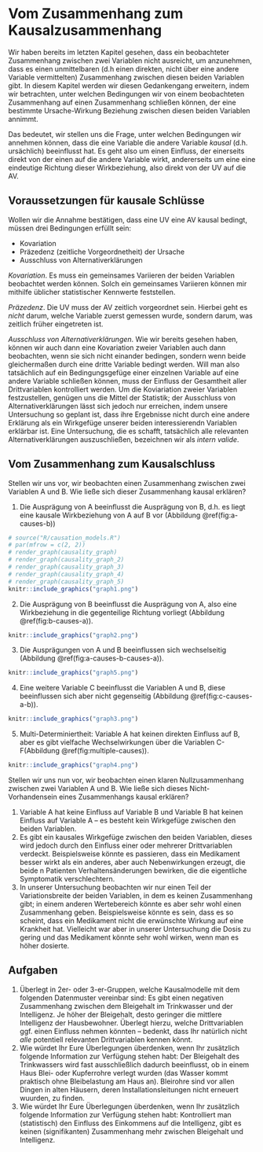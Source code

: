 # Vom Zusammenhang zum Kausalzusammenhang

<!-- Was ist Kausalität -->
<!-- die ausprägung des einen merkmals (uv) verursacht die ausprägung des anderer merkmals (av). -->
<!-- oder UV wirkt auf AV. -->
<!-- Richtung einer Wirkbeziehung -->

Wir haben bereits im letzten Kapitel gesehen, dass ein beobachteter Zusammenhang zwischen zwei Variablen nicht ausreicht,
um anzunehmen, dass es einen unmittelbaren (d.h einen direkten, nicht über eine andere Variable vermittelten) Zusammenhang zwischen diesen beiden Variablen gibt.
In diesem Kapitel werden wir diesen Gedankengang erweitern, indem wir betrachten,
unter welchen Bedingungen wir von einem beobachteten Zusammenhang auf einen Zusammenhang schließen können,
der eine bestimmte Ursache-Wirkung Beziehung zwischen diesen beiden Variablen annimmt.

Das bedeutet, wir stellen uns die Frage, unter welchen Bedingungen wir annehmen können,
dass die eine Variable die andere Variable *kausal* (d.h. ursächlich) beeinflusst hat.
Es geht also um einen Einfluss, der einerseits direkt von der einen auf die andere Variable wirkt,
andererseits um eine eine eindeutige Richtung dieser Wirkbeziehung, also direkt von der UV auf die AV.

## Voraussetzungen für kausale Schlüsse

Wollen wir die Annahme bestätigen, dass eine UV eine AV kausal bedingt, müssen
drei Bedingungen erfüllt sein:

- Kovariation
- Präzedenz (zeitliche Vorgeordnetheit) der Ursache
- Ausschluss von Alternativerklärungen

*Kovariation*. Es muss ein gemeinsames Variieren der beiden Variablen beobachtet werden können.
Solch ein gemeinsames Variieren können mir mithilfe üblicher statistischer Kennwerte feststellen.

*Präzedenz*.
Die UV muss der AV zeitlich vorgeordnet sein.
Hierbei geht es *nicht* darum, welche Variable zuerst gemessen wurde,
sondern darum, was zeitlich früher eingetreten ist.

*Ausschluss von Alternativerklärungen*.
Wie wir bereits gesehen haben, können wir auch dann eine Kovariation zweier Variablen auch dann beobachten,
wenn sie sich nicht einander bedingen, sondern wenn beide gleichermaßen durch eine dritte Variable bedingt werden.
Will man also tatsächlich auf ein Bedingungsgefüge einer einzelnen Variable auf eine andere Variable schließen können,
muss der Einfluss der Gesamtheit aller Drittvariablen kontrolliert werden.
Um die Koviariation zweier Variablen festzustellen, genügen uns die Mittel der Statistik;
der Ausschluss von Alternativerklärungen lässt sich jedoch nur erreichen, indem unsere Untersuchung so geplant ist,
dass ihre Ergebnisse nicht durch eine andere Erklärung als ein Wirkgefüge unserer beiden interessierendn Variablen erklärbar ist.
Eine Untersuchung, die es schafft, tatsächlich alle relevanten Alternativerklärungen auszuschließen,
bezeichnen wir als *intern valide*.


## Vom Zusammenhang zum Kausalschluss

Stellen wir uns vor, wir beobachten einen Zusammenhang zwischen zwei Variablen A und B.
Wie ließe sich dieser Zusammenhang kausal erklären?

1. Die Ausprägung von A beeinflusst die Ausprägung von B, d.h. es liegt eine kausale Wirkbeziehung von A auf B vor (Abbildung \@ref(fig:a-causes-b))
```r
# source("R/causation_models.R")
# par(mfrow = c(2, 2))
# render_graph(causality_graph)
# render_graph(causality_graph_2)
# render_graph(causality_graph_3)
# render_graph(causality_graph_4)
# render_graph(causality_graph_5)
knitr::include_graphics("graph1.png")
```
2. Die Ausprägung von B beeinflusst die Ausprägung von A, also eine Wirkbeziehung in die gegenteilige Richtung vorliegt (Abbildung \@ref(fig:b-causes-a)).
```r
knitr::include_graphics("graph2.png")
```
3. Die Ausprägungen von A und B beeinflussen sich wechselseitig (Abbildung \@ref(fig:a-causes-b-causes-a)).
```r
knitr::include_graphics("graph5.png")
```
4. Eine weitere Variable C beeinflusst die Variablen A und B, diese beeinflussen sich aber nicht gegenseitig (Abbildung \@ref(fig:c-causes-a-b)).
```r
knitr::include_graphics("graph3.png")
```
5. Multi-Determiniertheit: Variable A hat keinen direkten Einfluss auf B, aber es gibt vielfache Wechselwirkungen über die Variablen C-F(Abbildung \@ref(fig:multiple-causes)).
```r
knitr::include_graphics("graph4.png")
```

Stellen wir uns nun vor, wir beobachten einen klaren Nullzusammenhang zwischen zwei Variablen A und B.
Wie ließe sich dieses Nicht-Vorhandensein eines Zusammenhangs kausal erklären?

1. Variable A hat keine Einfluss auf Variable B und Variable B hat keinen Einfluss auf Variable A -- es besteht kein Wirkgefüge zwischen den beiden Variablen.
2. Es gibt ein kausales Wirkgefüge zwischen den beiden Variablen, dieses wird jedoch durch den Einfluss einer oder mehrerer Drittvariablen verdeckt. Beispielsweise könnte es passieren, dass ein Medikament besser wirkt als ein anderes, aber auch Nebenwirkungen erzeugt, die beide n Patienten Verhaltensänderungen bewirken, die die eigentliche Symptomatik verschlechtern.
3. In unserer Untersuchung beobachten wir nur einen Teil der Variationsbreite der beiden Variablen, in dem es keinen Zusammenhang gibt; in einem anderen Wertebereich könnte es aber sehr wohl einen Zusammenhang geben. Beispielsweise könnte es sein, dass  es so scheint, dass ein Medikament nicht die erwünschte Wirkung auf eine Krankheit hat. Vielleicht war aber in unserer Untersuchung die Dosis zu gering und das Medikament könnte sehr wohl wirken, wenn man es höher dosierte.


## Aufgaben {-}

1. Überlegt in 2er- oder 3-er-Gruppen, welche Kausalmodelle mit dem folgenden Datenmuster vereinbar sind:
Es gibt einen negativen Zusammenhang zwischen dem Bleigehalt im Trinkwasser und der Intelligenz. Je höher der Bleigehalt, desto geringer die mittlere Intelligenz der Hausbewohner. Überlegt hierzu, welche Drittvariablen ggf. einen Einfluss nehmen könnten -- bedenkt, dass Ihr natürlich nicht *alle* potentiell relevanten Drittvariablen kennen könnt.
2. Wie würdet Ihr Eure Überlegungen überdenken, wenn Ihr zusätzlich folgende Information zur Verfügung stehen habt: Der Bleigehalt des Trinkwassers wird fast ausschließlich dadurch beeinflusst, ob in einem Haus Blei- oder Kupferrohre verlegt wurden (das Wasser kommt praktisch ohne Bleibelastung am Haus an). Bleirohre sind vor allen Dingen in alten Häusern, deren Installationsleitungen nicht erneuert wuurden, zu finden.
3. Wie würdet Ihr Eure Überlegungen überdenken, wenn Ihr zusätzlich folgende Information zur Verfügung stehen habt:
Kontrolliert man (statistisch) den Einfluss des Einkommens auf die Intelligenz, gibt es keinen (signifikanten) Zusammenhang mehr zwischen Bleigehalt und Intelligenz.


